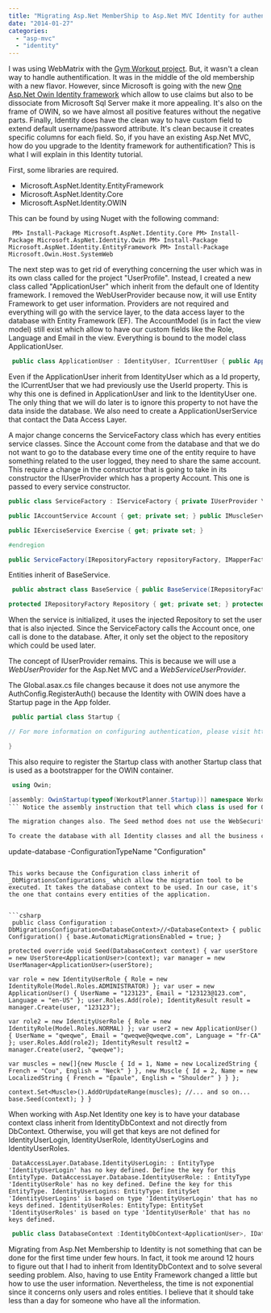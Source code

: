 ```yaml
---
title: "Migrating Asp.Net MemberShip to Asp.Net MVC Identity for authentification"
date: "2014-01-27"
categories: 
  - "asp-mvc"
  - "identity"
---
```


I was using WebMatrix with the [Gym Workout project](https://github.com/MrDesjardins/GymWorkout). But, it wasn't a clean way to handle authentification. It was in the middle of the old membership with a new flavor. However, since Microsoft is going with the new [One Asp.Net Owin Identity framework](http://www.asp.net/identity/overview/getting-started/introduction-to-aspnet-identity) which allow to use claims but also to be dissociate from Microsoft Sql Server make it more appealing. It's also on the frame of OWIN, so we have almost all positive features without the negative parts. Finally, Identity does have the clean way to have custom field to extend default username/password attribute. It's clean because it creates specific columns for each field. So, if you have an existing Asp.Net MVC, how do you upgrade to the Identity framework for authentification? This is what I will explain in this Identity tutorial.

First, some libraries are required.

- Microsoft.AspNet.Identity.EntityFramework
- Microsoft.AspNet.Identity.Core
- Microsoft.AspNet.Identity.OWIN

This can be found by using Nuget with the following command:

``` 
 PM> Install-Package Microsoft.AspNet.Identity.Core PM> Install-Package Microsoft.AspNet.Identity.Owin PM> Install-Package Microsoft.AspNet.Identity.EntityFramework PM> Install-Package Microsoft.Owin.Host.SystemWeb 
``` 

The next step was to get rid of everything concerning the user which was in its own class called for the project "UserProfile". Instead, I created a new class called "ApplicationUser" which inherit from the default one of Identity framework. I removed the WebUserProvider because now, it will use Entity Framework to get user information. Providers are not required and everything will go with the service layer, to the data access layer to the database with Entity Framework (EF). The AccountModel (is in fact the view model) still exist which allow to have our custom fields like the Role, Language and Email in the view. Everything is bound to the model class ApplicationUser.


```csharp
 public class ApplicationUser : IdentityUser, ICurrentUser { public ApplicationUser() { Email = ""; Language = ""; } public string UserId { get { return base.Id; } set{} } public string Email { get; set; } public string Language { get; set; } } 
```

Even if the ApplicationUser inherit from IdentityUser which as a Id property, the ICurrentUser that we had previously use the UserId property. This is why this one is defined in ApplicationUser and link to the IdentityUser one. The only thing that we will do later is to ignore this property to not have the data inside the database. We also need to create a ApplicationUserService that contact the Data Access Layer.

A major change concerns the ServiceFactory class which has every entities service classes. Since the Account come from the database and that we do not want to go to the database every time one of the entity require to have something related to the user logged, they need to share the same account. This require a change in the constructor that is going to take in its constructor the IUserProvider which has a property Account. This one is passed to every service constructor.

```csharp
public class ServiceFactory : IServiceFactory { private IUserProvider \_userProvider; #region Implementation of IServiceFactory

public IAccountService Account { get; private set; } public IMuscleService Muscle { get; private set; } public IWorkoutService Workout { get; private set; } public IWorkoutSessionService WorkoutSession { get; private set; } public IWorkoutSessionExerciseService WorkoutSessionExercise { get; private set; }

public IExerciseService Exercise { get; private set; }

#endregion

public ServiceFactory(IRepositoryFactory repositoryFactory, IMapperFactory mapperFactory, IUserProvider userProvider) { \_userProvider = userProvider; var account = \_userProvider.Account; Account = new ApplicationUserService(repositoryFactory, mapperFactory); Muscle = new MuscleService(repositoryFactory, mapperFactory, account); Workout = new WorkoutService(repositoryFactory, mapperFactory, account); WorkoutSession = new WorkoutSessionService(repositoryFactory, mapperFactory, account); WorkoutSessionExercise = new WorkoutSessionExerciseService(repositoryFactory, mapperFactory, account); Exercise = new ExerciseService(repositoryFactory, mapperFactory, Muscle, account); } } 
```

Entities inherit of BaseService.


```csharp
 public abstract class BaseService { public BaseService(IRepositoryFactory repositoryFactory, IMapperFactory mapperFactory, ICurrentUser user) { Repository = repositoryFactory; Mapper = mapperFactory; Repository.SetUser(user); }

protected IRepositoryFactory Repository { get; private set; } protected IMapperFactory Mapper { get; private set; } } 
```

When the service is initialized, it uses the injected Repository to set the user that is also injected. Since the ServiceFactory calls the Account once, one call is done to the database. After, it only set the object to the repository which could be used later.

The concept of IUserProvider remains. This is because we will use a _WebUserProvider_ for the Asp.Net MVC and a _WebServiceUserProvider_.

The Global.asax.cs file changes because it does not use anymore the AuthConfig.RegisterAuth() because the Identity with OWIN does have a Startup page in the App folder.


```csharp
 public partial class Startup {

// For more information on configuring authentication, please visit http://go.microsoft.com/fwlink/?LinkId=301864 public void ConfigureAuth(IAppBuilder app) { // Enable the application to use a cookie to store information for the signed in user app.UseCookieAuthentication(new CookieAuthenticationOptions { AuthenticationType = DefaultAuthenticationTypes.ApplicationCookie, LoginPath = new PathString("/Account/Login") }); // Use a cookie to temporarily store information about a user logging in with a third party login provider app.UseExternalSignInCookie(DefaultAuthenticationTypes.ExternalCookie); }

} 
```

This also require to register the Startup class with another Startup class that is used as a bootstrapper for the OWIN container.


```csharp
 using Owin;

[assembly: OwinStartup(typeof(WorkoutPlanner.Startup))] namespace WorkoutPlanner { public partial class Startup { public void Configuration(IAppBuilder app) { ConfigureAuth(app); } } } 
``` Notice the assembly instruction that tell which class is used for OwinStartup. It uses two classes but could use one. the only benefit of splitting the class in two is to have one statup entry and the code to configure somewhere else. This could later uncluttered the booting class.

The migration changes also. The Seed method does not use the WebSecurity to initialize default user. It uses the ApplicationUser class with the UserStore and UserManager class that use Entity Framework to work with the database.

To create the database with all Identity classes and all the business classes, the migration command in the package console is required. The

``` 
 update-database -ConfigurationTypeName "Configuration" 
``` 

This works because the Configuration class inherit of _DbMigrationsConfigurations_ which allow the migration tool to be executed. It takes the database context to be used. In our case, it's the one that contains every entities of the application.


```csharp
 public class Configuration : DbMigrationsConfiguration<DatabaseContext>//<DatabaseContext> { public Configuration() { base.AutomaticMigrationsEnabled = true; }

protected override void Seed(DatabaseContext context) { var userStore = new UserStore<ApplicationUser>(context); var manager = new UserManager<ApplicationUser>(userStore);

var role = new IdentityUserRole { Role = new IdentityRole(Model.Roles.ADMINISTRATOR) }; var user = new ApplicationUser() { UserName = "123123", Email = "123123@123.com", Language = "en-US" }; user.Roles.Add(role); IdentityResult result = manager.Create(user, "123123");

var role2 = new IdentityUserRole { Role = new IdentityRole(Model.Roles.NORMAL) }; var user2 = new ApplicationUser() { UserName = "qweqwe", Email = "qweqwe@qweqwe.com", Language = "fr-CA" }; user.Roles.Add(role2); IdentityResult result2 = manager.Create(user2, "qweqwe");

var muscles = new[]{new Muscle { Id = 1, Name = new LocalizedString { French = "Cou", English = "Neck" } }, new Muscle { Id = 2, Name = new LocalizedString { French = "Épaule", English = "Shoulder" } } };

context.Set<Muscle>().AddOrUpdateRange(muscles); //... and so on... base.Seed(context); } } 
```

When working with Asp.Net Identity one key is to have your database context class inherit from IdentityDbContext and not directly from DbContext. Otherwise, you will get that keys are not defined for IdentityUserLogin, IdentityUserRole, IdentityUserLogins and IdentityUserRoles.

``` 
 DataAccessLayer.Database.IdentityUserLogin: : EntityType 'IdentityUserLogin' has no key defined. Define the key for this EntityType. DataAccessLayer.Database.IdentityUserRole: : EntityType 'IdentityUserRole' has no key defined. Define the key for this EntityType. IdentityUserLogins: EntityType: EntitySet 'IdentityUserLogins' is based on type 'IdentityUserLogin' that has no keys defined. IdentityUserRoles: EntityType: EntitySet 'IdentityUserRoles' is based on type 'IdentityUserRole' that has no keys defined. 
```  
```csharp
 public class DatabaseContext :IdentityDbContext<ApplicationUser>, IDatabaseContext 
```

Migrating from Asp.Net Membership to Identity is not something that can be done for the first time under few hours. In fact, it took me around 12 hours to figure out that I had to inherit from IdentityDbContext and to solve several seeding problem. Also, having to use Entity Framework changed a little but how to use the user information. Nevertheless, the time is not exponential since it concerns only users and roles entities. I believe that it should take less than a day for someone who have all the information.
